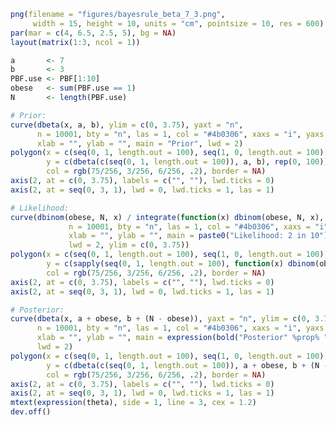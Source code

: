 
```r
png(filename = "figures/bayesrule_beta_7_3.png", 
     width = 15, height = 10, units = "cm", pointsize = 10, res = 600)
par(mar = c(4, 6.5, 2.5, 5), bg = NA)
layout(matrix(1:3, ncol = 1))

a       <- 7
b       <- 3
PBF.use <- PBF[1:10]
obese   <- sum(PBF.use == 1)
N       <- length(PBF.use)

# Prior:
curve(dbeta(x, a, b), ylim = c(0, 3.75), yaxt = "n", 
      n = 10001, bty = "n", las = 1, col = "#4b0306", xaxs = "i", yaxs = "i", 
      xlab = "", ylab = "", main = "Prior", lwd = 2)
polygon(x = c(seq(0, 1, length.out = 100), seq(1, 0, length.out = 100)), 
        y = c(dbeta(c(seq(0, 1, length.out = 100)), a, b), rep(0, 100)), 
        col = rgb(75/256, 3/256, 6/256, .2), border = NA)
axis(2, at = c(0, 3.75), labels = c("", ""), lwd.ticks = 0)
axis(2, at = seq(0, 3, 1), lwd = 0, lwd.ticks = 1, las = 1)

# Likelihood:
curve(dbinom(obese, N, x) / integrate(function(x) dbinom(obese, N, x), 0, 1)$value, yaxt = "n", 
             n = 10001, bty = "n", las = 1, col = "#4b0306", xaxs = "i", yaxs = "i", 
             xlab = "", ylab = "", main = paste0("Likelihood: 2 in 10"), 
             lwd = 2, ylim = c(0, 3.75))
polygon(x = c(seq(0, 1, length.out = 100), seq(1, 0, length.out = 100)), 
        y = c(sapply(seq(0, 1, length.out = 100), function(x) dbinom(obese, N, x) / integrate(function(x) dbinom(obese, N, x), 0, 1)$value), rep(0, 100)),
        col = rgb(75/256, 3/256, 6/256, .2), border = NA)
axis(2, at = c(0, 3.75), labels = c("", ""), lwd.ticks = 0)
axis(2, at = seq(0, 3, 1), lwd = 0, lwd.ticks = 1, las = 1)

# Posterior:
curve(dbeta(x, a + obese, b + (N - obese)), yaxt = "n", ylim = c(0, 3.75), 
      n = 10001, bty = "n", las = 1, col = "#4b0306", xaxs = "i", yaxs = "i", 
      xlab = "", ylab = "", main = expression(bold("Posterior" %prop% "Prior x Likelihood")), 
      lwd = 2)
polygon(x = c(seq(0, 1, length.out = 100), seq(1, 0, length.out = 100)), 
        y = c(dbeta(c(seq(0, 1, length.out = 100)), a + obese, b + (N - obese)), rep(0, 100)), 
        col = rgb(75/256, 3/256, 6/256, .2), border = NA)
axis(2, at = c(0, 3.75), labels = c("", ""), lwd.ticks = 0)
axis(2, at = seq(0, 3, 1), lwd = 0, lwd.ticks = 1, las = 1)
mtext(expression(theta), side = 1, line = 3, cex = 1.2)
dev.off()
```
